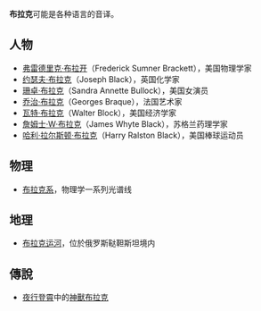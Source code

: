 '''布拉克'''可能是各种语言的音译。

==人物==
*[[弗雷德里克·布拉开|弗雷德里克·布拉开]]（Frederick Sumner Brackett），美国物理学家
*[[约瑟夫·布拉克|约瑟夫·布拉克]]（Joseph Black），英国化学家
*[[珊卓·布拉克|珊卓·布拉克]]（Sandra Annette Bullock），美国女演员
*[[乔治·布拉克|乔治·布拉克]]（Georges Braque），法国艺术家
*[[瓦特·布拉克|瓦特·布拉克]]（Walter Block），美国经济学家
*[[詹姆士·W·布拉克|詹姆士·W·布拉克]]（James Whyte Black），苏格兰药理学家
*[[哈利·拉尔斯顿·布拉克|哈利·拉尔斯顿·布拉克]]（Harry Ralston Black），美国棒球运动员

==物理==
*[[布拉克系|布拉克系]]，物理学一系列光谱线

==地理==
*[[布拉克运河|布拉克运河]]，位於俄罗斯鞑靼斯坦境内
==傳說==
*[[夜行登霄|夜行登霄]]中的[[布拉克_(神兽)|神獸布拉克]]

{{disambig|Cat=三字消歧義}}
